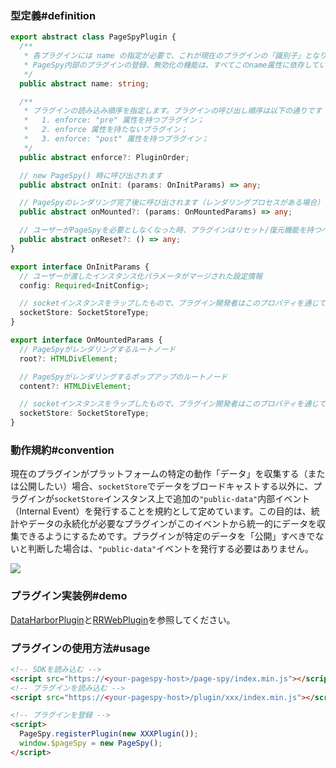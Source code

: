 
### 型定義#definition

```ts
export abstract class PageSpyPlugin {
  /**
   * 各プラグインには name の指定が必要で、これが現在のプラグインの「識別子」となります。
   * PageSpy内部のプラグインの登録、無効化の機能は、すべてこのname属性に依存しています
   */
  public abstract name: string;

  /**
   * プラグインの読み込み順序を指定します。プラグインの呼び出し順序は以下の通りです：
   *   1. enforce: "pre" 属性を持つプラグイン；
   *   2. enforce 属性を持たないプラグイン；
   *   3. enforce: "post" 属性を持つプラグイン；
   */
  public abstract enforce?: PluginOrder;

  // new PageSpy() 時に呼び出されます
  public abstract onInit: (params: OnInitParams) => any;

  // PageSpyのレンダリング完了後に呼び出されます（レンダリングプロセスがある場合）
  public abstract onMounted?: (params: OnMountedParams) => any;

  // ユーザーがPageSpyを必要としなくなった時、プラグインはリセット/復元機能を持つべきです
  public abstract onReset?: () => any;
}

export interface OnInitParams {
  // ユーザーが渡したインスタンス化パラメータがマージされた設定情報
  config: Required<InitConfig>;

  // socketインスタンスをラップしたもので、プラグイン開発者はこのプロパティを通じてデバッグ側/APIと対話できます
  socketStore: SocketStoreType;
}

export interface OnMountedParams {
  // PageSpyがレンダリングするルートノード
  root?: HTMLDivElement;

  // PageSpyがレンダリングするポップアップのルートノード
  content?: HTMLDivElement;

  // socketインスタンスをラップしたもので、プラグイン開発者はこのプロパティを通じてデバッグ側/APIと対話できます
  socketStore: SocketStoreType;
}
```

### 動作規約#convention

現在のプラグインがプラットフォームの特定の動作「データ」を収集する（または公開したい）場合、`socketStore`でデータをブロードキャストする以外に、プラグインが`socketStore`インスタンス上で追加の`"public-data"`内部イベント（Internal Event）を発行することを規約として定めています。この目的は、統計やデータの永続化が必要なプラグインがこのイベントから統一的にデータを収集できるようにするためです。プラグインが特定のデータを「公開」すべきでないと判断した場合は、`"public-data"`イベントを発行する必要はありません。

<a href={pluginsImg} target="_blank">
  <img src={pluginsImg} />
</a>

### プラグイン実装例#demo

[DataHarborPlugin]({VITE_PLUGIN_DATA_HARBOR})と[RRWebPlugin]({VITE_PLUGIN_RRWEB})を参照してください。

### プラグインの使用方法#usage

```html
<!-- SDKを読み込む -->
<script src="https://<your-pagespy-host>/page-spy/index.min.js"></script>
<!-- プラグインを読み込む -->
<script src="https://<your-pagespy-host>/plugin/xxx/index.min.js"></script>

<!-- プラグインを登録 -->
<script>
  PageSpy.registerPlugin(new XXXPlugin());
  window.$pageSpy = new PageSpy();
</script>
``` 